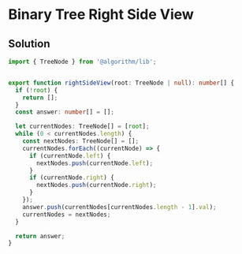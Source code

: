 # Binary Tree Right Side View

## Solution

```typescript filename="solution.ts" copy 
import { TreeNode } from '@algorithm/lib';


export function rightSideView(root: TreeNode | null): number[] {
  if (!root) {
    return [];
  }
  const answer: number[] = [];

  let currentNodes: TreeNode[] = [root];
  while (0 < currentNodes.length) {
    const nextNodes: TreeNode[] = [];
    currentNodes.forEach((currentNode) => {
      if (currentNode.left) {
        nextNodes.push(currentNode.left);
      }
      if (currentNode.right) {
        nextNodes.push(currentNode.right);
      }
    });
    answer.push(currentNodes[currentNodes.length - 1].val);
    currentNodes = nextNodes;
  }

  return answer;
}
```